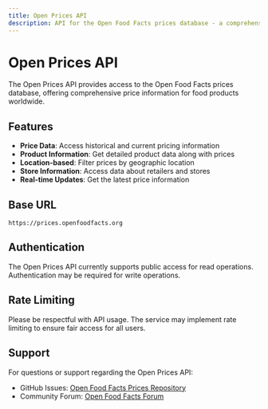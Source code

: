 ```yaml
---
title: Open Prices API
description: API for the Open Food Facts prices database - a comprehensive collection of food product prices from around the world.
---
```


# Open Prices API

The Open Prices API provides access to the Open Food Facts prices database, offering comprehensive price information for food products worldwide.

## Features

- **Price Data**: Access historical and current pricing information
- **Product Information**: Get detailed product data along with prices
- **Location-based**: Filter prices by geographic location
- **Store Information**: Access data about retailers and stores
- **Real-time Updates**: Get the latest price information

## Base URL

```
https://prices.openfoodfacts.org
```

## Authentication

The Open Prices API currently supports public access for read operations. Authentication may be required for write operations.

## Rate Limiting

Please be respectful with API usage. The service may implement rate limiting to ensure fair access for all users.

## Support

For questions or support regarding the Open Prices API:
- GitHub Issues: [Open Food Facts Prices Repository](https://github.com/openfoodfacts/open-prices)
- Community Forum: [Open Food Facts Forum](https://forum.openfoodfacts.org/)
